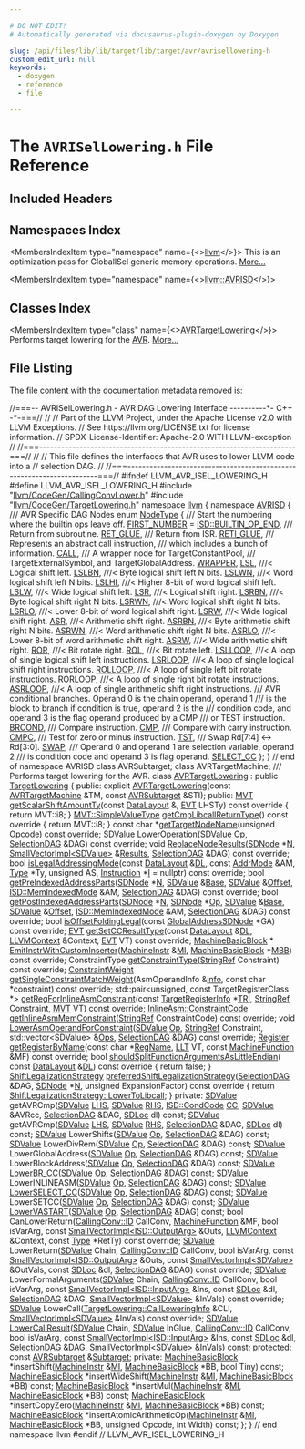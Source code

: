 ```yaml
---

# DO NOT EDIT!
# Automatically generated via docusaurus-plugin-doxygen by Doxygen.

slug: /api/files/lib/lib/target/lib/target/avr/avrisellowering-h
custom_edit_url: null
keywords:
  - doxygen
  - reference
  - file

---
```





# The `AVRISelLowering.h` File Reference

<DoxygenPage pluginConfig={pluginConfig}>



## Included Headers

<IncludesList>
<IncludesListItem
  filePath="llvm/CodeGen/CallingConvLower.h"
  permalink="/docs/api/files/include/include/llvm/include/llvm/codegen/callingconvlower-h"
  isLocal="true" />
<IncludesListItem
  filePath="llvm/CodeGen/TargetLowering.h"
  permalink="/docs/api/files/include/include/llvm/include/llvm/codegen/targetlowering-h"
  isLocal="true" />
</IncludesList>

## Namespaces Index

<MembersIndex>

<MembersIndexItem
  type="namespace"
  name={<><a href="/docs/api/namespaces/llvm">llvm</a></>}>
This is an optimization pass for GlobalISel generic memory operations. <a href="/docs/api/namespaces/llvm/#details">More...</a>
</MembersIndexItem>

<MembersIndexItem
  type="namespace"
  name={<><a href="/docs/api/namespaces/llvm/avrisd">llvm::AVRISD</a></>}>
</MembersIndexItem>

</MembersIndex>

## Classes Index

<MembersIndex>

<MembersIndexItem
  type="class"
  name={<><a href="/docs/api/classes/llvm/avrtargetlowering">AVRTargetLowering</a></>}>
Performs target lowering for the <a href="/docs/api/namespaces/llvm/avr">AVR</a>. <a href="/docs/api/classes/llvm/avrtargetlowering/#details">More...</a>
</MembersIndexItem>

</MembersIndex>


## File Listing

The file content with the documentation metadata removed is:

<ProgramListing>

<Link id="l00001" /><CodeLine lineNumber="1"><span class="doxyHighlightComment">//===-- AVRISelLowering.h - AVR DAG Lowering Interface ----------&#42;- C++ -&#42;-===//</span></CodeLine>
<Link id="l00002" /><CodeLine lineNumber="2"><span class="doxyHighlightComment">//</span></CodeLine>
<Link id="l00003" /><CodeLine lineNumber="3"><span class="doxyHighlightComment">// Part of the LLVM Project, under the Apache License v2.0 with LLVM Exceptions.</span></CodeLine>
<Link id="l00004" /><CodeLine lineNumber="4"><span class="doxyHighlightComment">// See https://llvm.org/LICENSE.txt for license information.</span></CodeLine>
<Link id="l00005" /><CodeLine lineNumber="5"><span class="doxyHighlightComment">// SPDX-License-Identifier: Apache-2.0 WITH LLVM-exception</span></CodeLine>
<Link id="l00006" /><CodeLine lineNumber="6"><span class="doxyHighlightComment">//</span></CodeLine>
<Link id="l00007" /><CodeLine lineNumber="7"><span class="doxyHighlightComment">//===----------------------------------------------------------------------===//</span></CodeLine>
<Link id="l00008" /><CodeLine lineNumber="8"><span class="doxyHighlightComment">//</span></CodeLine>
<Link id="l00009" /><CodeLine lineNumber="9"><span class="doxyHighlightComment">// This file defines the interfaces that AVR uses to lower LLVM code into a</span></CodeLine>
<Link id="l00010" /><CodeLine lineNumber="10"><span class="doxyHighlightComment">// selection DAG.</span></CodeLine>
<Link id="l00011" /><CodeLine lineNumber="11"><span class="doxyHighlightComment">//</span></CodeLine>
<Link id="l00012" /><CodeLine lineNumber="12"><span class="doxyHighlightComment">//===----------------------------------------------------------------------===//</span></CodeLine>
<Link id="l00013" /><CodeLine lineNumber="13"></CodeLine>
<Link id="l00014" /><CodeLine lineNumber="14"><span class="doxyHighlightPreprocessor">#ifndef LLVM&#95;AVR&#95;ISEL&#95;LOWERING&#95;H</span></CodeLine>
<Link id="l00015" /><CodeLine lineNumber="15"><span class="doxyHighlightPreprocessor">#define LLVM&#95;AVR&#95;ISEL&#95;LOWERING&#95;H</span></CodeLine>
<Link id="l00016" /><CodeLine lineNumber="16"></CodeLine>
<Link id="l00017" /><CodeLine lineNumber="17"><span class="doxyHighlightPreprocessor">#include &quot;<a href="/docs/api/files/include/include/llvm/include/llvm/codegen/callingconvlower-h">llvm/CodeGen/CallingConvLower.h</a>&quot;</span></CodeLine>
<Link id="l00018" /><CodeLine lineNumber="18"><span class="doxyHighlightPreprocessor">#include &quot;<a href="/docs/api/files/include/include/llvm/include/llvm/codegen/targetlowering-h">llvm/CodeGen/TargetLowering.h</a>&quot;</span></CodeLine>
<Link id="l00019" /><CodeLine lineNumber="19"></CodeLine>
<Link id="l00020" /><CodeLine lineNumber="20"><span class="doxyHighlightKeyword">namespace </span><span class="doxyHighlight"><a href="/docs/api/namespaces/llvm">llvm</a> &#123;</span></CodeLine>
<Link id="l00021" /><CodeLine lineNumber="21"></CodeLine>
<Link id="l00022" /><CodeLine lineNumber="22" lineLink="/docs/api/namespaces/llvm/avrisd"><span class="doxyHighlightKeyword">namespace </span><span class="doxyHighlight"><a href="/docs/api/namespaces/llvm/avrisd">AVRISD</a> &#123;</span></CodeLine>
<Link id="l00023" /><CodeLine lineNumber="23"></CodeLine>
<Link id="l00024" /><CodeLine lineNumber="24"><span class="doxyHighlightComment">/// AVR Specific DAG Nodes</span></CodeLine>
<Link id="l00025" /><CodeLine lineNumber="25" lineLink="/docs/api/namespaces/llvm/avrisd/#a074d5b8568a8b970d7cea9d14451303b"><span class="doxyHighlightKeyword">enum</span><span class="doxyHighlight"> <a href="/docs/api/namespaces/llvm/avrisd/#a074d5b8568a8b970d7cea9d14451303b">NodeType</a> &#123;</span></CodeLine>
<Link id="l00026" /><CodeLine lineNumber="26"><span class="doxyHighlightComment">  /// Start the numbering where the builtin ops leave off.</span></CodeLine>
<Link id="l00027" /><CodeLine lineNumber="27" lineLink="/docs/api/namespaces/llvm/avrisd/#a074d5b8568a8b970d7cea9d14451303baa8c9a5e4ac1259c102aec7d932b448c0"><span class="doxyHighlight">  <a href="/docs/api/namespaces/llvm/avrisd/#a074d5b8568a8b970d7cea9d14451303baa8c9a5e4ac1259c102aec7d932b448c0">FIRST&#95;NUMBER</a> = <a href="/docs/api/namespaces/llvm/isd/#a22ea9cec080dd5f4f47ba234c2f59110a477ef80c70c7359199eace0e5d3133b1">ISD::BUILTIN&#95;OP&#95;END</a>,</span></CodeLine>
<Link id="l00028" /><CodeLine lineNumber="28"><span class="doxyHighlightComment">  /// Return from subroutine.</span></CodeLine>
<Link id="l00029" /><CodeLine lineNumber="29" lineLink="/docs/api/namespaces/llvm/avrisd/#a074d5b8568a8b970d7cea9d14451303ba0fe9f2e594b0e7c8104f8eb94b938c47"><span class="doxyHighlight">  <a href="/docs/api/namespaces/llvm/avrisd/#a074d5b8568a8b970d7cea9d14451303ba0fe9f2e594b0e7c8104f8eb94b938c47">RET&#95;GLUE</a>,</span></CodeLine>
<Link id="l00030" /><CodeLine lineNumber="30"><span class="doxyHighlightComment">  /// Return from ISR.</span></CodeLine>
<Link id="l00031" /><CodeLine lineNumber="31" lineLink="/docs/api/namespaces/llvm/avrisd/#a074d5b8568a8b970d7cea9d14451303ba16d4b3472ceb7b6ed5bacb4f40fe5eec"><span class="doxyHighlight">  <a href="/docs/api/namespaces/llvm/avrisd/#a074d5b8568a8b970d7cea9d14451303ba16d4b3472ceb7b6ed5bacb4f40fe5eec">RETI&#95;GLUE</a>,</span></CodeLine>
<Link id="l00032" /><CodeLine lineNumber="32"><span class="doxyHighlightComment">  /// Represents an abstract call instruction,</span></CodeLine>
<Link id="l00033" /><CodeLine lineNumber="33"><span class="doxyHighlightComment">  /// which includes a bunch of information.</span></CodeLine>
<Link id="l00034" /><CodeLine lineNumber="34" lineLink="/docs/api/namespaces/llvm/avrisd/#a074d5b8568a8b970d7cea9d14451303bacd14559412678950d5d722437202c764"><span class="doxyHighlight">  <a href="/docs/api/namespaces/llvm/avrisd/#a074d5b8568a8b970d7cea9d14451303bacd14559412678950d5d722437202c764">CALL</a>,</span></CodeLine>
<Link id="l00035" /><CodeLine lineNumber="35"><span class="doxyHighlightComment">  /// A wrapper node for TargetConstantPool,</span></CodeLine>
<Link id="l00036" /><CodeLine lineNumber="36"><span class="doxyHighlightComment">  /// TargetExternalSymbol, and TargetGlobalAddress.</span></CodeLine>
<Link id="l00037" /><CodeLine lineNumber="37" lineLink="/docs/api/namespaces/llvm/avrisd/#a074d5b8568a8b970d7cea9d14451303baf5220b1f83a9fdaeff55655fa5d85240"><span class="doxyHighlight">  <a href="/docs/api/namespaces/llvm/avrisd/#a074d5b8568a8b970d7cea9d14451303baf5220b1f83a9fdaeff55655fa5d85240">WRAPPER</a>,</span></CodeLine>
<Link id="l00038" /><CodeLine lineNumber="38" lineLink="/docs/api/namespaces/llvm/avrisd/#a074d5b8568a8b970d7cea9d14451303bae91912f6ac81186bcd74401ce3dae9e6"><span class="doxyHighlight">  <a href="/docs/api/namespaces/llvm/avrisd/#a074d5b8568a8b970d7cea9d14451303bae91912f6ac81186bcd74401ce3dae9e6">LSL</a>,     </span><span class="doxyHighlightComment">///&lt; Logical shift left.</span></CodeLine>
<Link id="l00039" /><CodeLine lineNumber="39" lineLink="/docs/api/namespaces/llvm/avrisd/#a074d5b8568a8b970d7cea9d14451303baeb0b2ed63cc1a8ba18f27cea171c809c"><span class="doxyHighlight">  <a href="/docs/api/namespaces/llvm/avrisd/#a074d5b8568a8b970d7cea9d14451303baeb0b2ed63cc1a8ba18f27cea171c809c">LSLBN</a>,   </span><span class="doxyHighlightComment">///&lt; Byte logical shift left N bits.</span></CodeLine>
<Link id="l00040" /><CodeLine lineNumber="40" lineLink="/docs/api/namespaces/llvm/avrisd/#a074d5b8568a8b970d7cea9d14451303ba9b17b489e06ed1a0c8ac9f961cb1cd8f"><span class="doxyHighlight">  <a href="/docs/api/namespaces/llvm/avrisd/#a074d5b8568a8b970d7cea9d14451303ba9b17b489e06ed1a0c8ac9f961cb1cd8f">LSLWN</a>,   </span><span class="doxyHighlightComment">///&lt; Word logical shift left N bits.</span></CodeLine>
<Link id="l00041" /><CodeLine lineNumber="41" lineLink="/docs/api/namespaces/llvm/avrisd/#a074d5b8568a8b970d7cea9d14451303baed365826e51804fbc385059d143276e1"><span class="doxyHighlight">  <a href="/docs/api/namespaces/llvm/avrisd/#a074d5b8568a8b970d7cea9d14451303baed365826e51804fbc385059d143276e1">LSLHI</a>,   </span><span class="doxyHighlightComment">///&lt; Higher 8-bit of word logical shift left.</span></CodeLine>
<Link id="l00042" /><CodeLine lineNumber="42" lineLink="/docs/api/namespaces/llvm/avrisd/#a074d5b8568a8b970d7cea9d14451303ba225f1576cd266bb6f1f39673f6c6c6ed"><span class="doxyHighlight">  <a href="/docs/api/namespaces/llvm/avrisd/#a074d5b8568a8b970d7cea9d14451303ba225f1576cd266bb6f1f39673f6c6c6ed">LSLW</a>,    </span><span class="doxyHighlightComment">///&lt; Wide logical shift left.</span></CodeLine>
<Link id="l00043" /><CodeLine lineNumber="43" lineLink="/docs/api/namespaces/llvm/avrisd/#a074d5b8568a8b970d7cea9d14451303ba72f2a64dfa362e3deb6b106ebd0af33f"><span class="doxyHighlight">  <a href="/docs/api/namespaces/llvm/avrisd/#a074d5b8568a8b970d7cea9d14451303ba72f2a64dfa362e3deb6b106ebd0af33f">LSR</a>,     </span><span class="doxyHighlightComment">///&lt; Logical shift right.</span></CodeLine>
<Link id="l00044" /><CodeLine lineNumber="44" lineLink="/docs/api/namespaces/llvm/avrisd/#a074d5b8568a8b970d7cea9d14451303ba8cb6630c354b94e74ee8cee9bc308937"><span class="doxyHighlight">  <a href="/docs/api/namespaces/llvm/avrisd/#a074d5b8568a8b970d7cea9d14451303ba8cb6630c354b94e74ee8cee9bc308937">LSRBN</a>,   </span><span class="doxyHighlightComment">///&lt; Byte logical shift right N bits.</span></CodeLine>
<Link id="l00045" /><CodeLine lineNumber="45" lineLink="/docs/api/namespaces/llvm/avrisd/#a074d5b8568a8b970d7cea9d14451303baf10fb10b48459fbb1df3a393a7662c85"><span class="doxyHighlight">  <a href="/docs/api/namespaces/llvm/avrisd/#a074d5b8568a8b970d7cea9d14451303baf10fb10b48459fbb1df3a393a7662c85">LSRWN</a>,   </span><span class="doxyHighlightComment">///&lt; Word logical shift right N bits.</span></CodeLine>
<Link id="l00046" /><CodeLine lineNumber="46" lineLink="/docs/api/namespaces/llvm/avrisd/#a074d5b8568a8b970d7cea9d14451303ba868d804ecb6415e2c19bbedbd24ef175"><span class="doxyHighlight">  <a href="/docs/api/namespaces/llvm/avrisd/#a074d5b8568a8b970d7cea9d14451303ba868d804ecb6415e2c19bbedbd24ef175">LSRLO</a>,   </span><span class="doxyHighlightComment">///&lt; Lower 8-bit of word logical shift right.</span></CodeLine>
<Link id="l00047" /><CodeLine lineNumber="47" lineLink="/docs/api/namespaces/llvm/avrisd/#a074d5b8568a8b970d7cea9d14451303bae1d8c6f3deb398450b0fa485ef9a41a5"><span class="doxyHighlight">  <a href="/docs/api/namespaces/llvm/avrisd/#a074d5b8568a8b970d7cea9d14451303bae1d8c6f3deb398450b0fa485ef9a41a5">LSRW</a>,    </span><span class="doxyHighlightComment">///&lt; Wide logical shift right.</span></CodeLine>
<Link id="l00048" /><CodeLine lineNumber="48" lineLink="/docs/api/namespaces/llvm/avrisd/#a074d5b8568a8b970d7cea9d14451303bad5b417469dcce0a69957433fe19bdf0d"><span class="doxyHighlight">  <a href="/docs/api/namespaces/llvm/avrisd/#a074d5b8568a8b970d7cea9d14451303bad5b417469dcce0a69957433fe19bdf0d">ASR</a>,     </span><span class="doxyHighlightComment">///&lt; Arithmetic shift right.</span></CodeLine>
<Link id="l00049" /><CodeLine lineNumber="49" lineLink="/docs/api/namespaces/llvm/avrisd/#a074d5b8568a8b970d7cea9d14451303bab7c3602f9c5b607d67734a3341c75d41"><span class="doxyHighlight">  <a href="/docs/api/namespaces/llvm/avrisd/#a074d5b8568a8b970d7cea9d14451303bab7c3602f9c5b607d67734a3341c75d41">ASRBN</a>,   </span><span class="doxyHighlightComment">///&lt; Byte arithmetic shift right N bits.</span></CodeLine>
<Link id="l00050" /><CodeLine lineNumber="50" lineLink="/docs/api/namespaces/llvm/avrisd/#a074d5b8568a8b970d7cea9d14451303ba0f1a35b2f1028a1b88a6782d3ccf3b48"><span class="doxyHighlight">  <a href="/docs/api/namespaces/llvm/avrisd/#a074d5b8568a8b970d7cea9d14451303ba0f1a35b2f1028a1b88a6782d3ccf3b48">ASRWN</a>,   </span><span class="doxyHighlightComment">///&lt; Word arithmetic shift right N bits.</span></CodeLine>
<Link id="l00051" /><CodeLine lineNumber="51" lineLink="/docs/api/namespaces/llvm/avrisd/#a074d5b8568a8b970d7cea9d14451303ba3f775cc57c2417270056f5b81afd041c"><span class="doxyHighlight">  <a href="/docs/api/namespaces/llvm/avrisd/#a074d5b8568a8b970d7cea9d14451303ba3f775cc57c2417270056f5b81afd041c">ASRLO</a>,   </span><span class="doxyHighlightComment">///&lt; Lower 8-bit of word arithmetic shift right.</span></CodeLine>
<Link id="l00052" /><CodeLine lineNumber="52" lineLink="/docs/api/namespaces/llvm/avrisd/#a074d5b8568a8b970d7cea9d14451303ba8d739a188d1bfb90d34ecb53a4371052"><span class="doxyHighlight">  <a href="/docs/api/namespaces/llvm/avrisd/#a074d5b8568a8b970d7cea9d14451303ba8d739a188d1bfb90d34ecb53a4371052">ASRW</a>,    </span><span class="doxyHighlightComment">///&lt; Wide arithmetic shift right.</span></CodeLine>
<Link id="l00053" /><CodeLine lineNumber="53" lineLink="/docs/api/namespaces/llvm/avrisd/#a074d5b8568a8b970d7cea9d14451303babfcaebe14f3cc66c1974c8cfcbfa077b"><span class="doxyHighlight">  <a href="/docs/api/namespaces/llvm/avrisd/#a074d5b8568a8b970d7cea9d14451303babfcaebe14f3cc66c1974c8cfcbfa077b">ROR</a>,     </span><span class="doxyHighlightComment">///&lt; Bit rotate right.</span></CodeLine>
<Link id="l00054" /><CodeLine lineNumber="54" lineLink="/docs/api/namespaces/llvm/avrisd/#a074d5b8568a8b970d7cea9d14451303ba5c414e366af8994716bbd800f722df1a"><span class="doxyHighlight">  <a href="/docs/api/namespaces/llvm/avrisd/#a074d5b8568a8b970d7cea9d14451303ba5c414e366af8994716bbd800f722df1a">ROL</a>,     </span><span class="doxyHighlightComment">///&lt; Bit rotate left.</span></CodeLine>
<Link id="l00055" /><CodeLine lineNumber="55" lineLink="/docs/api/namespaces/llvm/avrisd/#a074d5b8568a8b970d7cea9d14451303bafbb71a53f4a84f5d0319c2936192881a"><span class="doxyHighlight">  <a href="/docs/api/namespaces/llvm/avrisd/#a074d5b8568a8b970d7cea9d14451303bafbb71a53f4a84f5d0319c2936192881a">LSLLOOP</a>, </span><span class="doxyHighlightComment">///&lt; A loop of single logical shift left instructions.</span></CodeLine>
<Link id="l00056" /><CodeLine lineNumber="56" lineLink="/docs/api/namespaces/llvm/avrisd/#a074d5b8568a8b970d7cea9d14451303ba5a159f6be4f131400e6ac50caef722f5"><span class="doxyHighlight">  <a href="/docs/api/namespaces/llvm/avrisd/#a074d5b8568a8b970d7cea9d14451303ba5a159f6be4f131400e6ac50caef722f5">LSRLOOP</a>, </span><span class="doxyHighlightComment">///&lt; A loop of single logical shift right instructions.</span></CodeLine>
<Link id="l00057" /><CodeLine lineNumber="57" lineLink="/docs/api/namespaces/llvm/avrisd/#a074d5b8568a8b970d7cea9d14451303ba23a515309f1d8c3724dce101b42df0e7"><span class="doxyHighlight">  <a href="/docs/api/namespaces/llvm/avrisd/#a074d5b8568a8b970d7cea9d14451303ba23a515309f1d8c3724dce101b42df0e7">ROLLOOP</a>, </span><span class="doxyHighlightComment">///&lt; A loop of single left bit rotate instructions.</span></CodeLine>
<Link id="l00058" /><CodeLine lineNumber="58" lineLink="/docs/api/namespaces/llvm/avrisd/#a074d5b8568a8b970d7cea9d14451303baa155a4feb86198741d3bba85789d500d"><span class="doxyHighlight">  <a href="/docs/api/namespaces/llvm/avrisd/#a074d5b8568a8b970d7cea9d14451303baa155a4feb86198741d3bba85789d500d">RORLOOP</a>, </span><span class="doxyHighlightComment">///&lt; A loop of single right bit rotate instructions.</span></CodeLine>
<Link id="l00059" /><CodeLine lineNumber="59" lineLink="/docs/api/namespaces/llvm/avrisd/#a074d5b8568a8b970d7cea9d14451303ba52a92c1a49abdeeb5021024a948b5f2c"><span class="doxyHighlight">  <a href="/docs/api/namespaces/llvm/avrisd/#a074d5b8568a8b970d7cea9d14451303ba52a92c1a49abdeeb5021024a948b5f2c">ASRLOOP</a>, </span><span class="doxyHighlightComment">///&lt; A loop of single arithmetic shift right instructions.</span></CodeLine>
<Link id="l00060" /><CodeLine lineNumber="60"><span class="doxyHighlightComment">  /// AVR conditional branches. Operand 0 is the chain operand, operand 1</span></CodeLine>
<Link id="l00061" /><CodeLine lineNumber="61"><span class="doxyHighlightComment">  /// is the block to branch if condition is true, operand 2 is the</span></CodeLine>
<Link id="l00062" /><CodeLine lineNumber="62"><span class="doxyHighlightComment">  /// condition code, and operand 3 is the flag operand produced by a CMP</span></CodeLine>
<Link id="l00063" /><CodeLine lineNumber="63"><span class="doxyHighlightComment">  /// or TEST instruction.</span></CodeLine>
<Link id="l00064" /><CodeLine lineNumber="64" lineLink="/docs/api/namespaces/llvm/avrisd/#a074d5b8568a8b970d7cea9d14451303bafc7a1df4a46f450678066ed7228ffc38"><span class="doxyHighlight">  <a href="/docs/api/namespaces/llvm/avrisd/#a074d5b8568a8b970d7cea9d14451303bafc7a1df4a46f450678066ed7228ffc38">BRCOND</a>,</span></CodeLine>
<Link id="l00065" /><CodeLine lineNumber="65"><span class="doxyHighlightComment">  /// Compare instruction.</span></CodeLine>
<Link id="l00066" /><CodeLine lineNumber="66" lineLink="/docs/api/namespaces/llvm/avrisd/#a074d5b8568a8b970d7cea9d14451303baaa3b80e6e6efc426a0741b6de03fc651"><span class="doxyHighlight">  <a href="/docs/api/namespaces/llvm/avrisd/#a074d5b8568a8b970d7cea9d14451303baaa3b80e6e6efc426a0741b6de03fc651">CMP</a>,</span></CodeLine>
<Link id="l00067" /><CodeLine lineNumber="67"><span class="doxyHighlightComment">  /// Compare with carry instruction.</span></CodeLine>
<Link id="l00068" /><CodeLine lineNumber="68" lineLink="/docs/api/namespaces/llvm/avrisd/#a074d5b8568a8b970d7cea9d14451303ba99675982ea8ebe29f488fb7676b92e0d"><span class="doxyHighlight">  <a href="/docs/api/namespaces/llvm/avrisd/#a074d5b8568a8b970d7cea9d14451303ba99675982ea8ebe29f488fb7676b92e0d">CMPC</a>,</span></CodeLine>
<Link id="l00069" /><CodeLine lineNumber="69"><span class="doxyHighlightComment">  /// Test for zero or minus instruction.</span></CodeLine>
<Link id="l00070" /><CodeLine lineNumber="70" lineLink="/docs/api/namespaces/llvm/avrisd/#a074d5b8568a8b970d7cea9d14451303ba89da6d5941083320a43ff88efc3b31b9"><span class="doxyHighlight">  <a href="/docs/api/namespaces/llvm/avrisd/#a074d5b8568a8b970d7cea9d14451303ba89da6d5941083320a43ff88efc3b31b9">TST</a>,</span></CodeLine>
<Link id="l00071" /><CodeLine lineNumber="71"><span class="doxyHighlightComment">  /// Swap Rd&#91;7:4&#93; &lt;-&gt; Rd&#91;3:0&#93;.</span></CodeLine>
<Link id="l00072" /><CodeLine lineNumber="72" lineLink="/docs/api/namespaces/llvm/avrisd/#a074d5b8568a8b970d7cea9d14451303ba130298741cbd1865c40ffcfa430b924c"><span class="doxyHighlight">  <a href="/docs/api/namespaces/llvm/avrisd/#a074d5b8568a8b970d7cea9d14451303ba130298741cbd1865c40ffcfa430b924c">SWAP</a>,</span></CodeLine>
<Link id="l00073" /><CodeLine lineNumber="73"><span class="doxyHighlightComment">  /// Operand 0 and operand 1 are selection variable, operand 2</span></CodeLine>
<Link id="l00074" /><CodeLine lineNumber="74"><span class="doxyHighlightComment">  /// is condition code and operand 3 is flag operand.</span></CodeLine>
<Link id="l00075" /><CodeLine lineNumber="75" lineLink="/docs/api/namespaces/llvm/avrisd/#a074d5b8568a8b970d7cea9d14451303ba91b9df7ea090a0af7d41305041a53b49"><span class="doxyHighlight">  <a href="/docs/api/namespaces/llvm/avrisd/#a074d5b8568a8b970d7cea9d14451303ba91b9df7ea090a0af7d41305041a53b49">SELECT&#95;CC</a></span></CodeLine>
<Link id="l00076" /><CodeLine lineNumber="76"><span class="doxyHighlight">&#125;;</span></CodeLine>
<Link id="l00077" /><CodeLine lineNumber="77"></CodeLine>
<Link id="l00078" /><CodeLine lineNumber="78"><span class="doxyHighlight">&#125; </span><span class="doxyHighlightComment">// end of namespace AVRISD</span></CodeLine>
<Link id="l00079" /><CodeLine lineNumber="79"></CodeLine>
<Link id="l00080" /><CodeLine lineNumber="80"><span class="doxyHighlightKeyword">class </span><span class="doxyHighlight">AVRSubtarget;</span></CodeLine>
<Link id="l00081" /><CodeLine lineNumber="81"><span class="doxyHighlightKeyword">class </span><span class="doxyHighlight">AVRTargetMachine;</span></CodeLine>
<Link id="l00082" /><CodeLine lineNumber="82"></CodeLine>
<Link id="l00083" /><CodeLine lineNumber="83"><span class="doxyHighlightComment">/// Performs target lowering for the AVR.</span></CodeLine>
<Link id="l00084" /><CodeLine lineNumber="84" lineLink="/docs/api/classes/llvm/avrtargetlowering"><span class="doxyHighlightKeyword">class </span><span class="doxyHighlight"><a href="/docs/api/classes/llvm/avrtargetlowering/#ac14830797eaee15361f1585a2126def2">AVRTargetLowering</a> : </span><span class="doxyHighlightKeyword">public</span><span class="doxyHighlight"> <a href="/docs/api/classes/llvm/targetlowering/#aaa96f111a59a7a2e7f9c689b344543df">TargetLowering</a> &#123;</span></CodeLine>
<Link id="l00085" /><CodeLine lineNumber="85"><span class="doxyHighlightKeyword">public</span><span class="doxyHighlight">:</span></CodeLine>
<Link id="l00086" /><CodeLine lineNumber="86"><span class="doxyHighlight">  </span><span class="doxyHighlightKeyword">explicit</span><span class="doxyHighlight"> <a href="/docs/api/classes/llvm/avrtargetlowering/#ac14830797eaee15361f1585a2126def2">AVRTargetLowering</a>(</span><span class="doxyHighlightKeyword">const</span><span class="doxyHighlight"> <a href="/docs/api/classes/llvm/avrtargetmachine">AVRTargetMachine</a> &amp;TM,</span></CodeLine>
<Link id="l00087" /><CodeLine lineNumber="87"><span class="doxyHighlight">                             </span><span class="doxyHighlightKeyword">const</span><span class="doxyHighlight"> <a href="/docs/api/classes/llvm/avrsubtarget">AVRSubtarget</a> &amp;STI);</span></CodeLine>
<Link id="l00088" /><CodeLine lineNumber="88"></CodeLine>
<Link id="l00089" /><CodeLine lineNumber="89"><span class="doxyHighlightKeyword">public</span><span class="doxyHighlight">:</span></CodeLine>
<Link id="l00090" /><CodeLine lineNumber="90" lineLink="/docs/api/classes/llvm/avrtargetlowering/#a910e2fd0f5847a76f9778a37c7bbd422"><span class="doxyHighlight">  <a href="/docs/api/classes/llvm/mvt">MVT</a> <a href="/docs/api/classes/llvm/avrtargetlowering/#a910e2fd0f5847a76f9778a37c7bbd422">getScalarShiftAmountTy</a>(</span><span class="doxyHighlightKeyword">const</span><span class="doxyHighlight"> <a href="/docs/api/classes/llvm/datalayout">DataLayout</a> &amp;, <a href="/docs/api/structs/llvm/evt">EVT</a> LHSTy)</span><span class="doxyHighlightKeyword"> const override </span><span class="doxyHighlight">&#123;</span></CodeLine>
<Link id="l00091" /><CodeLine lineNumber="91"><span class="doxyHighlight">    </span><span class="doxyHighlightKeywordFlow">return</span><span class="doxyHighlight"> MVT::i8;</span></CodeLine>
<Link id="l00092" /><CodeLine lineNumber="92"><span class="doxyHighlight">  &#125;</span></CodeLine>
<Link id="l00093" /><CodeLine lineNumber="93"></CodeLine>
<Link id="l00094" /><CodeLine lineNumber="94" lineLink="/docs/api/classes/llvm/avrtargetlowering/#aab89d14f220c1b4ac5734b30024c46e6"><span class="doxyHighlight">  <a href="/docs/api/classes/llvm/mvt/#a184043a6ab3a9922618b34117003e64d">MVT::SimpleValueType</a> <a href="/docs/api/classes/llvm/avrtargetlowering/#aab89d14f220c1b4ac5734b30024c46e6">getCmpLibcallReturnType</a>()</span><span class="doxyHighlightKeyword"> const override </span><span class="doxyHighlight">&#123;</span></CodeLine>
<Link id="l00095" /><CodeLine lineNumber="95"><span class="doxyHighlight">    </span><span class="doxyHighlightKeywordFlow">return</span><span class="doxyHighlight"> MVT::i8;</span></CodeLine>
<Link id="l00096" /><CodeLine lineNumber="96"><span class="doxyHighlight">  &#125;</span></CodeLine>
<Link id="l00097" /><CodeLine lineNumber="97"></CodeLine>
<Link id="l00098" /><CodeLine lineNumber="98"><span class="doxyHighlight">  </span><span class="doxyHighlightKeyword">const</span><span class="doxyHighlight"> </span><span class="doxyHighlightKeywordType">char</span><span class="doxyHighlight"> &#42;<a href="/docs/api/classes/llvm/avrtargetlowering/#a442a9a137bdcfa070096db03d19ad4d2">getTargetNodeName</a>(</span><span class="doxyHighlightKeywordType">unsigned</span><span class="doxyHighlight"> Opcode) </span><span class="doxyHighlightKeyword">const override</span><span class="doxyHighlight">;</span></CodeLine>
<Link id="l00099" /><CodeLine lineNumber="99"></CodeLine>
<Link id="l00100" /><CodeLine lineNumber="100"><span class="doxyHighlight">  <a href="/docs/api/classes/llvm/sdvalue">SDValue</a> <a href="/docs/api/classes/llvm/avrtargetlowering/#a199d981539bdb93fbbb34ec574dd1b69">LowerOperation</a>(<a href="/docs/api/classes/llvm/sdvalue">SDValue</a> <a href="/docs/api/namespaces/llvm/#ab471937b9a227e70c7fe8bd9604014d6">Op</a>, <a href="/docs/api/classes/llvm/selectiondag">SelectionDAG</a> &amp;DAG) </span><span class="doxyHighlightKeyword">const override</span><span class="doxyHighlight">;</span></CodeLine>
<Link id="l00101" /><CodeLine lineNumber="101"></CodeLine>
<Link id="l00102" /><CodeLine lineNumber="102"><span class="doxyHighlight">  </span><span class="doxyHighlightKeywordType">void</span><span class="doxyHighlight"> <a href="/docs/api/classes/llvm/avrtargetlowering/#a088c31366c990e0e055fbe65766e8d2e">ReplaceNodeResults</a>(<a href="/docs/api/classes/llvm/sdnode">SDNode</a> &#42;<a href="/docs/api/files/lib/lib/support/regcomp-c/#a0240ac851181b84ac374872dc5434ee4">N</a>, <a href="/docs/api/classes/llvm/smallvectorimpl">SmallVectorImpl&lt;SDValue&gt;</a> &amp;<a href="/docs/api/files/lib/lib/analysis/aliasanalysis-cpp/#a7e344cff0feadf0b02223fee63cc7475">Results</a>,</span></CodeLine>
<Link id="l00103" /><CodeLine lineNumber="103"><span class="doxyHighlight">                          <a href="/docs/api/classes/llvm/selectiondag">SelectionDAG</a> &amp;DAG) </span><span class="doxyHighlightKeyword">const override</span><span class="doxyHighlight">;</span></CodeLine>
<Link id="l00104" /><CodeLine lineNumber="104"></CodeLine>
<Link id="l00105" /><CodeLine lineNumber="105"><span class="doxyHighlight">  </span><span class="doxyHighlightKeywordType">bool</span><span class="doxyHighlight"> <a href="/docs/api/classes/llvm/avrtargetlowering/#a78e02356de3219cd3bc8f36d924f7d40">isLegalAddressingMode</a>(</span><span class="doxyHighlightKeyword">const</span><span class="doxyHighlight"> <a href="/docs/api/classes/llvm/datalayout">DataLayout</a> &amp;<a href="/docs/api/files/lib/lib/target/lib/target/arm/armslshardening-cpp/#ad467c4ab9119043f9b7750ab986be61a">DL</a>, </span><span class="doxyHighlightKeyword">const</span><span class="doxyHighlight"> <a href="/docs/api/files/lib/lib/target/lib/target/msp430/lib/target/msp430/disassembler/msp430disassembler-cpp/#abf132b4ad93f3557cd3956577592ba68">AddrMode</a> &amp;AM, <a href="/docs/api/classes/llvm/type">Type</a> &#42;Ty,</span></CodeLine>
<Link id="l00106" /><CodeLine lineNumber="106"><span class="doxyHighlight">                             </span><span class="doxyHighlightKeywordType">unsigned</span><span class="doxyHighlight"> AS,</span></CodeLine>
<Link id="l00107" /><CodeLine lineNumber="107"><span class="doxyHighlight">                             <a href="/docs/api/classes/llvm/instruction">Instruction</a> &#42;<a href="/docs/api/files/lib/lib/support/md5-cpp/#ac0eafdc9ee161b71e7af98af736952fd">I</a> = </span><span class="doxyHighlightKeyword">nullptr</span><span class="doxyHighlight">) </span><span class="doxyHighlightKeyword">const override</span><span class="doxyHighlight">;</span></CodeLine>
<Link id="l00108" /><CodeLine lineNumber="108"></CodeLine>
<Link id="l00109" /><CodeLine lineNumber="109"><span class="doxyHighlight">  </span><span class="doxyHighlightKeywordType">bool</span><span class="doxyHighlight"> <a href="/docs/api/classes/llvm/avrtargetlowering/#a2639a31c0222a806fa852121053d535c">getPreIndexedAddressParts</a>(<a href="/docs/api/classes/llvm/sdnode">SDNode</a> &#42;<a href="/docs/api/files/lib/lib/support/regcomp-c/#a0240ac851181b84ac374872dc5434ee4">N</a>, <a href="/docs/api/classes/llvm/sdvalue">SDValue</a> &amp;<a href="/docs/api/namespaces/llvm/sampleprof/#a702f69807459cc25db5754a5f179d3fcaf6fbeb8fa9f451468611536b00878d41">Base</a>, <a href="/docs/api/classes/llvm/sdvalue">SDValue</a> &amp;<a href="/docs/api/namespaces/llvm/#a05f5b9a11bdcc5feba62899f95dcf878a3134224cba2545bc57954d3b072aebb4">Offset</a>,</span></CodeLine>
<Link id="l00110" /><CodeLine lineNumber="110"><span class="doxyHighlight">                                 <a href="/docs/api/namespaces/llvm/isd/#abee7ecb577fcade34eb16ccb7f503e31">ISD::MemIndexedMode</a> &amp;AM,</span></CodeLine>
<Link id="l00111" /><CodeLine lineNumber="111"><span class="doxyHighlight">                                 <a href="/docs/api/classes/llvm/selectiondag">SelectionDAG</a> &amp;DAG) </span><span class="doxyHighlightKeyword">const override</span><span class="doxyHighlight">;</span></CodeLine>
<Link id="l00112" /><CodeLine lineNumber="112"></CodeLine>
<Link id="l00113" /><CodeLine lineNumber="113"><span class="doxyHighlight">  </span><span class="doxyHighlightKeywordType">bool</span><span class="doxyHighlight"> <a href="/docs/api/classes/llvm/avrtargetlowering/#af736164122434ca6fc3a5ac01ef739fd">getPostIndexedAddressParts</a>(<a href="/docs/api/classes/llvm/sdnode">SDNode</a> &#42;<a href="/docs/api/files/lib/lib/support/regcomp-c/#a0240ac851181b84ac374872dc5434ee4">N</a>, <a href="/docs/api/classes/llvm/sdnode">SDNode</a> &#42;<a href="/docs/api/namespaces/llvm/#ab471937b9a227e70c7fe8bd9604014d6">Op</a>, <a href="/docs/api/classes/llvm/sdvalue">SDValue</a> &amp;<a href="/docs/api/namespaces/llvm/sampleprof/#a702f69807459cc25db5754a5f179d3fcaf6fbeb8fa9f451468611536b00878d41">Base</a>,</span></CodeLine>
<Link id="l00114" /><CodeLine lineNumber="114"><span class="doxyHighlight">                                  <a href="/docs/api/classes/llvm/sdvalue">SDValue</a> &amp;<a href="/docs/api/namespaces/llvm/#a05f5b9a11bdcc5feba62899f95dcf878a3134224cba2545bc57954d3b072aebb4">Offset</a>, <a href="/docs/api/namespaces/llvm/isd/#abee7ecb577fcade34eb16ccb7f503e31">ISD::MemIndexedMode</a> &amp;AM,</span></CodeLine>
<Link id="l00115" /><CodeLine lineNumber="115"><span class="doxyHighlight">                                  <a href="/docs/api/classes/llvm/selectiondag">SelectionDAG</a> &amp;DAG) </span><span class="doxyHighlightKeyword">const override</span><span class="doxyHighlight">;</span></CodeLine>
<Link id="l00116" /><CodeLine lineNumber="116"></CodeLine>
<Link id="l00117" /><CodeLine lineNumber="117"><span class="doxyHighlight">  </span><span class="doxyHighlightKeywordType">bool</span><span class="doxyHighlight"> <a href="/docs/api/classes/llvm/avrtargetlowering/#a8a4d723fd097464c1390d134e3ddb72c">isOffsetFoldingLegal</a>(</span><span class="doxyHighlightKeyword">const</span><span class="doxyHighlight"> <a href="/docs/api/classes/llvm/globaladdresssdnode">GlobalAddressSDNode</a> &#42;GA) </span><span class="doxyHighlightKeyword">const override</span><span class="doxyHighlight">;</span></CodeLine>
<Link id="l00118" /><CodeLine lineNumber="118"></CodeLine>
<Link id="l00119" /><CodeLine lineNumber="119"><span class="doxyHighlight">  <a href="/docs/api/structs/llvm/evt">EVT</a> <a href="/docs/api/classes/llvm/avrtargetlowering/#aedbcc9ff827c2906f48ea77fa6736007">getSetCCResultType</a>(</span><span class="doxyHighlightKeyword">const</span><span class="doxyHighlight"> <a href="/docs/api/classes/llvm/datalayout">DataLayout</a> &amp;<a href="/docs/api/files/lib/lib/target/lib/target/arm/armslshardening-cpp/#ad467c4ab9119043f9b7750ab986be61a">DL</a>, <a href="/docs/api/classes/llvm/llvmcontext">LLVMContext</a> &amp;Context,</span></CodeLine>
<Link id="l00120" /><CodeLine lineNumber="120"><span class="doxyHighlight">                         <a href="/docs/api/structs/llvm/evt">EVT</a> VT) </span><span class="doxyHighlightKeyword">const override</span><span class="doxyHighlight">;</span></CodeLine>
<Link id="l00121" /><CodeLine lineNumber="121"></CodeLine>
<Link id="l00122" /><CodeLine lineNumber="122"><span class="doxyHighlight">  <a href="/docs/api/classes/llvm/machinebasicblock">MachineBasicBlock</a> &#42;</span></CodeLine>
<Link id="l00123" /><CodeLine lineNumber="123"><span class="doxyHighlight">  <a href="/docs/api/classes/llvm/avrtargetlowering/#a336444d567b931e2ced0dd4f844148ab">EmitInstrWithCustomInserter</a>(<a href="/docs/api/classes/llvm/machineinstr">MachineInstr</a> &amp;<a href="/docs/api/files/lib/lib/codegen/lib/codegen/globalisel/irtranslator-cpp/#abe44dfdea65b4f7e11e0a608ab708b76">MI</a>,</span></CodeLine>
<Link id="l00124" /><CodeLine lineNumber="124"><span class="doxyHighlight">                              <a href="/docs/api/classes/llvm/machinebasicblock">MachineBasicBlock</a> &#42;<a href="/docs/api/files/lib/lib/target/lib/target/arm/armslshardening-cpp/#a5958512eae2979bd2eb383977996a600">MBB</a>) </span><span class="doxyHighlightKeyword">const override</span><span class="doxyHighlight">;</span></CodeLine>
<Link id="l00125" /><CodeLine lineNumber="125"></CodeLine>
<Link id="l00126" /><CodeLine lineNumber="126"><span class="doxyHighlight">  ConstraintType <a href="/docs/api/classes/llvm/avrtargetlowering/#a36633fb5c5538d177823d2dbe18458a6">getConstraintType</a>(<a href="/docs/api/classes/llvm/stringref">StringRef</a> Constraint) </span><span class="doxyHighlightKeyword">const override</span><span class="doxyHighlight">;</span></CodeLine>
<Link id="l00127" /><CodeLine lineNumber="127"></CodeLine>
<Link id="l00128" /><CodeLine lineNumber="128"><span class="doxyHighlight">  <a href="/docs/api/classes/llvm/targetlowering/#a7f5cab5437026605269663cda7389abc">ConstraintWeight</a></span></CodeLine>
<Link id="l00129" /><CodeLine lineNumber="129"><span class="doxyHighlight">  <a href="/docs/api/classes/llvm/avrtargetlowering/#a7bab53d05e5532f9b9d89f3427b1c5e7">getSingleConstraintMatchWeight</a>(AsmOperandInfo &amp;<a href="/docs/api/files/lib/lib/analysis/lazyvalueinfo-cpp/#ad7f64bcc544dcefb2e068282af1c549d">info</a>,</span></CodeLine>
<Link id="l00130" /><CodeLine lineNumber="130"><span class="doxyHighlight">                                 </span><span class="doxyHighlightKeyword">const</span><span class="doxyHighlight"> </span><span class="doxyHighlightKeywordType">char</span><span class="doxyHighlight"> &#42;constraint) </span><span class="doxyHighlightKeyword">const override</span><span class="doxyHighlight">;</span></CodeLine>
<Link id="l00131" /><CodeLine lineNumber="131"></CodeLine>
<Link id="l00132" /><CodeLine lineNumber="132"><span class="doxyHighlight">  std::pair&lt;unsigned, const TargetRegisterClass &#42;&gt;</span></CodeLine>
<Link id="l00133" /><CodeLine lineNumber="133"><span class="doxyHighlight">  <a href="/docs/api/classes/llvm/avrtargetlowering/#a27c6ef6dacc842737370d22c1f7ed946">getRegForInlineAsmConstraint</a>(</span><span class="doxyHighlightKeyword">const</span><span class="doxyHighlight"> <a href="/docs/api/classes/llvm/targetregisterinfo">TargetRegisterInfo</a> &#42;<a href="/docs/api/files/lib/lib/codegen/machinesink-cpp/#a0f36ed1bc17fc1aa97fe291c439a0698">TRI</a>,</span></CodeLine>
<Link id="l00134" /><CodeLine lineNumber="134"><span class="doxyHighlight">                               <a href="/docs/api/classes/llvm/stringref">StringRef</a> Constraint, <a href="/docs/api/classes/llvm/mvt">MVT</a> VT) </span><span class="doxyHighlightKeyword">const override</span><span class="doxyHighlight">;</span></CodeLine>
<Link id="l00135" /><CodeLine lineNumber="135"></CodeLine>
<Link id="l00136" /><CodeLine lineNumber="136"><span class="doxyHighlight">  <a href="/docs/api/classes/llvm/inlineasm/#af73223719f15f8ca95f36ce43aa9d6d0">InlineAsm::ConstraintCode</a></span></CodeLine>
<Link id="l00137" /><CodeLine lineNumber="137"><span class="doxyHighlight">  <a href="/docs/api/classes/llvm/avrtargetlowering/#a5c640d443e4dc001255da9b55a167301">getInlineAsmMemConstraint</a>(<a href="/docs/api/classes/llvm/stringref">StringRef</a> ConstraintCode) </span><span class="doxyHighlightKeyword">const override</span><span class="doxyHighlight">;</span></CodeLine>
<Link id="l00138" /><CodeLine lineNumber="138"></CodeLine>
<Link id="l00139" /><CodeLine lineNumber="139"><span class="doxyHighlight">  </span><span class="doxyHighlightKeywordType">void</span><span class="doxyHighlight"> <a href="/docs/api/classes/llvm/avrtargetlowering/#ac81e19ad39432150ba023a5d0d4a9d03">LowerAsmOperandForConstraint</a>(<a href="/docs/api/classes/llvm/sdvalue">SDValue</a> <a href="/docs/api/namespaces/llvm/#ab471937b9a227e70c7fe8bd9604014d6">Op</a>, <a href="/docs/api/classes/llvm/stringref">StringRef</a> Constraint,</span></CodeLine>
<Link id="l00140" /><CodeLine lineNumber="140"><span class="doxyHighlight">                                    std::vector&lt;SDValue&gt; &amp;<a href="/docs/api/files/include/include/llvm/include/llvm/demangle/itaniumdemangle-h/#a926d7ce2143863b7a2afda0fca4d2b65">Ops</a>,</span></CodeLine>
<Link id="l00141" /><CodeLine lineNumber="141"><span class="doxyHighlight">                                    <a href="/docs/api/classes/llvm/selectiondag">SelectionDAG</a> &amp;DAG) </span><span class="doxyHighlightKeyword">const override</span><span class="doxyHighlight">;</span></CodeLine>
<Link id="l00142" /><CodeLine lineNumber="142"></CodeLine>
<Link id="l00143" /><CodeLine lineNumber="143"><span class="doxyHighlight">  <a href="/docs/api/classes/llvm/register">Register</a> <a href="/docs/api/classes/llvm/avrtargetlowering/#abc10c981c4505185b1d517237acaf9c2">getRegisterByName</a>(</span><span class="doxyHighlightKeyword">const</span><span class="doxyHighlight"> </span><span class="doxyHighlightKeywordType">char</span><span class="doxyHighlight"> &#42;<a href="/docs/api/files/lib/lib/target/lib/target/ve/lvlgen-cpp/#a0a198e38a5def54ba58bebc655eda8e7">RegName</a>, <a href="/docs/api/classes/llvm/llt">LLT</a> VT,</span></CodeLine>
<Link id="l00144" /><CodeLine lineNumber="144"><span class="doxyHighlight">                             </span><span class="doxyHighlightKeyword">const</span><span class="doxyHighlight"> <a href="/docs/api/classes/llvm/machinefunction">MachineFunction</a> &amp;MF) </span><span class="doxyHighlightKeyword">const override</span><span class="doxyHighlight">;</span></CodeLine>
<Link id="l00145" /><CodeLine lineNumber="145"></CodeLine>
<Link id="l00146" /><CodeLine lineNumber="146" lineLink="/docs/api/classes/llvm/avrtargetlowering/#a321855c4c699620eeaa741d7517e7909"><span class="doxyHighlight">  </span><span class="doxyHighlightKeywordType">bool</span><span class="doxyHighlight"> <a href="/docs/api/classes/llvm/avrtargetlowering/#a321855c4c699620eeaa741d7517e7909">shouldSplitFunctionArgumentsAsLittleEndian</a>(</span></CodeLine>
<Link id="l00147" /><CodeLine lineNumber="147"><span class="doxyHighlight">      </span><span class="doxyHighlightKeyword">const</span><span class="doxyHighlight"> <a href="/docs/api/classes/llvm/datalayout">DataLayout</a> &amp;<a href="/docs/api/files/lib/lib/target/lib/target/arm/armslshardening-cpp/#ad467c4ab9119043f9b7750ab986be61a">DL</a>)</span><span class="doxyHighlightKeyword"> const override </span><span class="doxyHighlight">&#123;</span></CodeLine>
<Link id="l00148" /><CodeLine lineNumber="148"><span class="doxyHighlight">    </span><span class="doxyHighlightKeywordFlow">return</span><span class="doxyHighlight"> </span><span class="doxyHighlightKeyword">false</span><span class="doxyHighlight">;</span></CodeLine>
<Link id="l00149" /><CodeLine lineNumber="149"><span class="doxyHighlight">  &#125;</span></CodeLine>
<Link id="l00150" /><CodeLine lineNumber="150"></CodeLine>
<Link id="l00151" /><CodeLine lineNumber="151"><span class="doxyHighlight">  <a href="/docs/api/classes/llvm/targetloweringbase/#a1cfe6f1187d7ab1a0ada9cc119c1b2b4">ShiftLegalizationStrategy</a></span></CodeLine>
<Link id="l00152" /><CodeLine lineNumber="152" lineLink="/docs/api/classes/llvm/avrtargetlowering/#a555990ddecb21ee55c0813bc93aecb02"><span class="doxyHighlight">  <a href="/docs/api/classes/llvm/avrtargetlowering/#a555990ddecb21ee55c0813bc93aecb02">preferredShiftLegalizationStrategy</a>(<a href="/docs/api/classes/llvm/selectiondag">SelectionDAG</a> &amp;DAG, <a href="/docs/api/classes/llvm/sdnode">SDNode</a> &#42;<a href="/docs/api/files/lib/lib/support/regcomp-c/#a0240ac851181b84ac374872dc5434ee4">N</a>,</span></CodeLine>
<Link id="l00153" /><CodeLine lineNumber="153"><span class="doxyHighlight">                                     </span><span class="doxyHighlightKeywordType">unsigned</span><span class="doxyHighlight"> ExpansionFactor)</span><span class="doxyHighlightKeyword"> const override </span><span class="doxyHighlight">&#123;</span></CodeLine>
<Link id="l00154" /><CodeLine lineNumber="154"><span class="doxyHighlight">    </span><span class="doxyHighlightKeywordFlow">return</span><span class="doxyHighlight"> <a href="/docs/api/classes/llvm/targetloweringbase/#a1cfe6f1187d7ab1a0ada9cc119c1b2b4a9774fd1a96085b8680d017dd42652bc1">ShiftLegalizationStrategy::LowerToLibcall</a>;</span></CodeLine>
<Link id="l00155" /><CodeLine lineNumber="155"><span class="doxyHighlight">  &#125;</span></CodeLine>
<Link id="l00156" /><CodeLine lineNumber="156"></CodeLine>
<Link id="l00157" /><CodeLine lineNumber="157"><span class="doxyHighlightKeyword">private</span><span class="doxyHighlight">:</span></CodeLine>
<Link id="l00158" /><CodeLine lineNumber="158"><span class="doxyHighlight">  <a href="/docs/api/classes/llvm/sdvalue">SDValue</a> getAVRCmp(<a href="/docs/api/classes/llvm/sdvalue">SDValue</a> <a href="/docs/api/files/lib/lib/target/lib/target/x86/x86partialreduction-cpp/#a9e1483f7215664a2315c53c3558d9a8d">LHS</a>, <a href="/docs/api/classes/llvm/sdvalue">SDValue</a> <a href="/docs/api/files/lib/lib/target/lib/target/x86/x86partialreduction-cpp/#a87b8bfbbe9d8f7146d7f20a5fb42efd0">RHS</a>, <a href="/docs/api/namespaces/llvm/isd/#ac3c3cf58d6d631af6a172457304d3d07">ISD::CondCode</a> <a href="/docs/api/files/lib/lib/target/lib/target/riscv/riscvredundantcopyelimination-cpp/#a77c69067ae8279bc00ab8757731e90d7">CC</a>, <a href="/docs/api/classes/llvm/sdvalue">SDValue</a> &amp;AVRcc,</span></CodeLine>
<Link id="l00159" /><CodeLine lineNumber="159"><span class="doxyHighlight">                    <a href="/docs/api/classes/llvm/selectiondag">SelectionDAG</a> &amp;DAG, <a href="/docs/api/classes/llvm/sdloc">SDLoc</a> dl) </span><span class="doxyHighlightKeyword">const</span><span class="doxyHighlight">;</span></CodeLine>
<Link id="l00160" /><CodeLine lineNumber="160"><span class="doxyHighlight">  <a href="/docs/api/classes/llvm/sdvalue">SDValue</a> getAVRCmp(<a href="/docs/api/classes/llvm/sdvalue">SDValue</a> <a href="/docs/api/files/lib/lib/target/lib/target/x86/x86partialreduction-cpp/#a9e1483f7215664a2315c53c3558d9a8d">LHS</a>, <a href="/docs/api/classes/llvm/sdvalue">SDValue</a> <a href="/docs/api/files/lib/lib/target/lib/target/x86/x86partialreduction-cpp/#a87b8bfbbe9d8f7146d7f20a5fb42efd0">RHS</a>, <a href="/docs/api/classes/llvm/selectiondag">SelectionDAG</a> &amp;DAG,</span></CodeLine>
<Link id="l00161" /><CodeLine lineNumber="161"><span class="doxyHighlight">                    <a href="/docs/api/classes/llvm/sdloc">SDLoc</a> dl) </span><span class="doxyHighlightKeyword">const</span><span class="doxyHighlight">;</span></CodeLine>
<Link id="l00162" /><CodeLine lineNumber="162"><span class="doxyHighlight">  <a href="/docs/api/classes/llvm/sdvalue">SDValue</a> LowerShifts(<a href="/docs/api/classes/llvm/sdvalue">SDValue</a> <a href="/docs/api/namespaces/llvm/#ab471937b9a227e70c7fe8bd9604014d6">Op</a>, <a href="/docs/api/classes/llvm/selectiondag">SelectionDAG</a> &amp;DAG) </span><span class="doxyHighlightKeyword">const</span><span class="doxyHighlight">;</span></CodeLine>
<Link id="l00163" /><CodeLine lineNumber="163"><span class="doxyHighlight">  <a href="/docs/api/classes/llvm/sdvalue">SDValue</a> LowerDivRem(<a href="/docs/api/classes/llvm/sdvalue">SDValue</a> <a href="/docs/api/namespaces/llvm/#ab471937b9a227e70c7fe8bd9604014d6">Op</a>, <a href="/docs/api/classes/llvm/selectiondag">SelectionDAG</a> &amp;DAG) </span><span class="doxyHighlightKeyword">const</span><span class="doxyHighlight">;</span></CodeLine>
<Link id="l00164" /><CodeLine lineNumber="164"><span class="doxyHighlight">  <a href="/docs/api/classes/llvm/sdvalue">SDValue</a> LowerGlobalAddress(<a href="/docs/api/classes/llvm/sdvalue">SDValue</a> <a href="/docs/api/namespaces/llvm/#ab471937b9a227e70c7fe8bd9604014d6">Op</a>, <a href="/docs/api/classes/llvm/selectiondag">SelectionDAG</a> &amp;DAG) </span><span class="doxyHighlightKeyword">const</span><span class="doxyHighlight">;</span></CodeLine>
<Link id="l00165" /><CodeLine lineNumber="165"><span class="doxyHighlight">  <a href="/docs/api/classes/llvm/sdvalue">SDValue</a> LowerBlockAddress(<a href="/docs/api/classes/llvm/sdvalue">SDValue</a> <a href="/docs/api/namespaces/llvm/#ab471937b9a227e70c7fe8bd9604014d6">Op</a>, <a href="/docs/api/classes/llvm/selectiondag">SelectionDAG</a> &amp;DAG) </span><span class="doxyHighlightKeyword">const</span><span class="doxyHighlight">;</span></CodeLine>
<Link id="l00166" /><CodeLine lineNumber="166"><span class="doxyHighlight">  <a href="/docs/api/classes/llvm/sdvalue">SDValue</a> <a href="/docs/api/files/lib/lib/target/lib/target/sparc/sparcisellowering-cpp/#aa4e01dc958f21a55df83d4fc9b811999">LowerBR&#95;CC</a>(<a href="/docs/api/classes/llvm/sdvalue">SDValue</a> <a href="/docs/api/namespaces/llvm/#ab471937b9a227e70c7fe8bd9604014d6">Op</a>, <a href="/docs/api/classes/llvm/selectiondag">SelectionDAG</a> &amp;DAG) </span><span class="doxyHighlightKeyword">const</span><span class="doxyHighlight">;</span></CodeLine>
<Link id="l00167" /><CodeLine lineNumber="167"><span class="doxyHighlight">  <a href="/docs/api/classes/llvm/sdvalue">SDValue</a> LowerINLINEASM(<a href="/docs/api/classes/llvm/sdvalue">SDValue</a> <a href="/docs/api/namespaces/llvm/#ab471937b9a227e70c7fe8bd9604014d6">Op</a>, <a href="/docs/api/classes/llvm/selectiondag">SelectionDAG</a> &amp;DAG) </span><span class="doxyHighlightKeyword">const</span><span class="doxyHighlight">;</span></CodeLine>
<Link id="l00168" /><CodeLine lineNumber="168"><span class="doxyHighlight">  <a href="/docs/api/classes/llvm/sdvalue">SDValue</a> <a href="/docs/api/files/lib/lib/target/lib/target/sparc/sparcisellowering-cpp/#ad6539bf0f1a9d3264ca7797741a5fbe6">LowerSELECT&#95;CC</a>(<a href="/docs/api/classes/llvm/sdvalue">SDValue</a> <a href="/docs/api/namespaces/llvm/#ab471937b9a227e70c7fe8bd9604014d6">Op</a>, <a href="/docs/api/classes/llvm/selectiondag">SelectionDAG</a> &amp;DAG) </span><span class="doxyHighlightKeyword">const</span><span class="doxyHighlight">;</span></CodeLine>
<Link id="l00169" /><CodeLine lineNumber="169"><span class="doxyHighlight">  <a href="/docs/api/classes/llvm/sdvalue">SDValue</a> LowerSETCC(<a href="/docs/api/classes/llvm/sdvalue">SDValue</a> <a href="/docs/api/namespaces/llvm/#ab471937b9a227e70c7fe8bd9604014d6">Op</a>, <a href="/docs/api/classes/llvm/selectiondag">SelectionDAG</a> &amp;DAG) </span><span class="doxyHighlightKeyword">const</span><span class="doxyHighlight">;</span></CodeLine>
<Link id="l00170" /><CodeLine lineNumber="170"><span class="doxyHighlight">  <a href="/docs/api/classes/llvm/sdvalue">SDValue</a> <a href="/docs/api/files/lib/lib/target/lib/target/arc/arcisellowering-cpp/#a9ca04dd1028e57cb539334540a46beea">LowerVASTART</a>(<a href="/docs/api/classes/llvm/sdvalue">SDValue</a> <a href="/docs/api/namespaces/llvm/#ab471937b9a227e70c7fe8bd9604014d6">Op</a>, <a href="/docs/api/classes/llvm/selectiondag">SelectionDAG</a> &amp;DAG) </span><span class="doxyHighlightKeyword">const</span><span class="doxyHighlight">;</span></CodeLine>
<Link id="l00171" /><CodeLine lineNumber="171"></CodeLine>
<Link id="l00172" /><CodeLine lineNumber="172"><span class="doxyHighlight">  </span><span class="doxyHighlightKeywordType">bool</span><span class="doxyHighlight"> CanLowerReturn(<a href="/docs/api/namespaces/llvm/callingconv/#abdf8cf606905c10634e831390981b0ed">CallingConv::ID</a> CallConv, <a href="/docs/api/classes/llvm/machinefunction">MachineFunction</a> &amp;MF,</span></CodeLine>
<Link id="l00173" /><CodeLine lineNumber="173"><span class="doxyHighlight">                      </span><span class="doxyHighlightKeywordType">bool</span><span class="doxyHighlight"> isVarArg,</span></CodeLine>
<Link id="l00174" /><CodeLine lineNumber="174"><span class="doxyHighlight">                      </span><span class="doxyHighlightKeyword">const</span><span class="doxyHighlight"> <a href="/docs/api/classes/llvm/smallvectorimpl">SmallVectorImpl&lt;ISD::OutputArg&gt;</a> &amp;Outs,</span></CodeLine>
<Link id="l00175" /><CodeLine lineNumber="175"><span class="doxyHighlight">                      <a href="/docs/api/classes/llvm/llvmcontext">LLVMContext</a> &amp;Context, </span><span class="doxyHighlightKeyword">const</span><span class="doxyHighlight"> <a href="/docs/api/classes/llvm/type">Type</a> &#42;RetTy) </span><span class="doxyHighlightKeyword">const override</span><span class="doxyHighlight">;</span></CodeLine>
<Link id="l00176" /><CodeLine lineNumber="176"></CodeLine>
<Link id="l00177" /><CodeLine lineNumber="177"><span class="doxyHighlight">  <a href="/docs/api/classes/llvm/sdvalue">SDValue</a> LowerReturn(<a href="/docs/api/classes/llvm/sdvalue">SDValue</a> Chain, <a href="/docs/api/namespaces/llvm/callingconv/#abdf8cf606905c10634e831390981b0ed">CallingConv::ID</a> CallConv, </span><span class="doxyHighlightKeywordType">bool</span><span class="doxyHighlight"> isVarArg,</span></CodeLine>
<Link id="l00178" /><CodeLine lineNumber="178"><span class="doxyHighlight">                      </span><span class="doxyHighlightKeyword">const</span><span class="doxyHighlight"> <a href="/docs/api/classes/llvm/smallvectorimpl">SmallVectorImpl&lt;ISD::OutputArg&gt;</a> &amp;Outs,</span></CodeLine>
<Link id="l00179" /><CodeLine lineNumber="179"><span class="doxyHighlight">                      </span><span class="doxyHighlightKeyword">const</span><span class="doxyHighlight"> <a href="/docs/api/classes/llvm/smallvectorimpl">SmallVectorImpl&lt;SDValue&gt;</a> &amp;OutVals, </span><span class="doxyHighlightKeyword">const</span><span class="doxyHighlight"> <a href="/docs/api/classes/llvm/sdloc">SDLoc</a> &amp;dl,</span></CodeLine>
<Link id="l00180" /><CodeLine lineNumber="180"><span class="doxyHighlight">                      <a href="/docs/api/classes/llvm/selectiondag">SelectionDAG</a> &amp;DAG) </span><span class="doxyHighlightKeyword">const override</span><span class="doxyHighlight">;</span></CodeLine>
<Link id="l00181" /><CodeLine lineNumber="181"><span class="doxyHighlight">  <a href="/docs/api/classes/llvm/sdvalue">SDValue</a> LowerFormalArguments(<a href="/docs/api/classes/llvm/sdvalue">SDValue</a> Chain, <a href="/docs/api/namespaces/llvm/callingconv/#abdf8cf606905c10634e831390981b0ed">CallingConv::ID</a> CallConv,</span></CodeLine>
<Link id="l00182" /><CodeLine lineNumber="182"><span class="doxyHighlight">                               </span><span class="doxyHighlightKeywordType">bool</span><span class="doxyHighlight"> isVarArg,</span></CodeLine>
<Link id="l00183" /><CodeLine lineNumber="183"><span class="doxyHighlight">                               </span><span class="doxyHighlightKeyword">const</span><span class="doxyHighlight"> <a href="/docs/api/classes/llvm/smallvectorimpl">SmallVectorImpl&lt;ISD::InputArg&gt;</a> &amp;Ins,</span></CodeLine>
<Link id="l00184" /><CodeLine lineNumber="184"><span class="doxyHighlight">                               </span><span class="doxyHighlightKeyword">const</span><span class="doxyHighlight"> <a href="/docs/api/classes/llvm/sdloc">SDLoc</a> &amp;dl, <a href="/docs/api/classes/llvm/selectiondag">SelectionDAG</a> &amp;DAG,</span></CodeLine>
<Link id="l00185" /><CodeLine lineNumber="185"><span class="doxyHighlight">                               <a href="/docs/api/classes/llvm/smallvectorimpl">SmallVectorImpl&lt;SDValue&gt;</a> &amp;InVals) </span><span class="doxyHighlightKeyword">const override</span><span class="doxyHighlight">;</span></CodeLine>
<Link id="l00186" /><CodeLine lineNumber="186"><span class="doxyHighlight">  <a href="/docs/api/classes/llvm/sdvalue">SDValue</a> LowerCall(<a href="/docs/api/structs/llvm/targetlowering/callloweringinfo">TargetLowering::CallLoweringInfo</a> &amp;CLI,</span></CodeLine>
<Link id="l00187" /><CodeLine lineNumber="187"><span class="doxyHighlight">                    <a href="/docs/api/classes/llvm/smallvectorimpl">SmallVectorImpl&lt;SDValue&gt;</a> &amp;InVals) </span><span class="doxyHighlightKeyword">const override</span><span class="doxyHighlight">;</span></CodeLine>
<Link id="l00188" /><CodeLine lineNumber="188"><span class="doxyHighlight">  <a href="/docs/api/classes/llvm/sdvalue">SDValue</a> <a href="/docs/api/files/lib/lib/target/lib/target/xcore/xcoreisellowering-cpp/#a1a9dd0281442f33e9d9c88a3162d0274">LowerCallResult</a>(<a href="/docs/api/classes/llvm/sdvalue">SDValue</a> Chain, <a href="/docs/api/classes/llvm/sdvalue">SDValue</a> InGlue,</span></CodeLine>
<Link id="l00189" /><CodeLine lineNumber="189"><span class="doxyHighlight">                          <a href="/docs/api/namespaces/llvm/callingconv/#abdf8cf606905c10634e831390981b0ed">CallingConv::ID</a> CallConv, </span><span class="doxyHighlightKeywordType">bool</span><span class="doxyHighlight"> isVarArg,</span></CodeLine>
<Link id="l00190" /><CodeLine lineNumber="190"><span class="doxyHighlight">                          </span><span class="doxyHighlightKeyword">const</span><span class="doxyHighlight"> <a href="/docs/api/classes/llvm/smallvectorimpl">SmallVectorImpl&lt;ISD::InputArg&gt;</a> &amp;Ins,</span></CodeLine>
<Link id="l00191" /><CodeLine lineNumber="191"><span class="doxyHighlight">                          </span><span class="doxyHighlightKeyword">const</span><span class="doxyHighlight"> <a href="/docs/api/classes/llvm/sdloc">SDLoc</a> &amp;dl, <a href="/docs/api/classes/llvm/selectiondag">SelectionDAG</a> &amp;DAG,</span></CodeLine>
<Link id="l00192" /><CodeLine lineNumber="192"><span class="doxyHighlight">                          <a href="/docs/api/classes/llvm/smallvectorimpl">SmallVectorImpl&lt;SDValue&gt;</a> &amp;InVals) </span><span class="doxyHighlightKeyword">const</span><span class="doxyHighlight">;</span></CodeLine>
<Link id="l00193" /><CodeLine lineNumber="193"></CodeLine>
<Link id="l00194" /><CodeLine lineNumber="194"><span class="doxyHighlightKeyword">protected</span><span class="doxyHighlight">:</span></CodeLine>
<Link id="l00195" /><CodeLine lineNumber="195" lineLink="/docs/api/classes/llvm/avrtargetlowering/#a54be6a6617929573276a5cffb1b9e355"><span class="doxyHighlight">  </span><span class="doxyHighlightKeyword">const</span><span class="doxyHighlight"> <a href="/docs/api/classes/llvm/avrsubtarget">AVRSubtarget</a> &amp;<a href="/docs/api/classes/llvm/avrtargetlowering/#a54be6a6617929573276a5cffb1b9e355">Subtarget</a>;</span></CodeLine>
<Link id="l00196" /><CodeLine lineNumber="196"></CodeLine>
<Link id="l00197" /><CodeLine lineNumber="197"><span class="doxyHighlightKeyword">private</span><span class="doxyHighlight">:</span></CodeLine>
<Link id="l00198" /><CodeLine lineNumber="198"><span class="doxyHighlight">  <a href="/docs/api/classes/llvm/machinebasicblock">MachineBasicBlock</a> &#42;insertShift(<a href="/docs/api/classes/llvm/machineinstr">MachineInstr</a> &amp;<a href="/docs/api/files/lib/lib/codegen/lib/codegen/globalisel/irtranslator-cpp/#abe44dfdea65b4f7e11e0a608ab708b76">MI</a>, <a href="/docs/api/classes/llvm/machinebasicblock">MachineBasicBlock</a> &#42;BB,</span></CodeLine>
<Link id="l00199" /><CodeLine lineNumber="199"><span class="doxyHighlight">                                 </span><span class="doxyHighlightKeywordType">bool</span><span class="doxyHighlight"> Tiny) </span><span class="doxyHighlightKeyword">const</span><span class="doxyHighlight">;</span></CodeLine>
<Link id="l00200" /><CodeLine lineNumber="200"><span class="doxyHighlight">  <a href="/docs/api/classes/llvm/machinebasicblock">MachineBasicBlock</a> &#42;insertWideShift(<a href="/docs/api/classes/llvm/machineinstr">MachineInstr</a> &amp;<a href="/docs/api/files/lib/lib/codegen/lib/codegen/globalisel/irtranslator-cpp/#abe44dfdea65b4f7e11e0a608ab708b76">MI</a>,</span></CodeLine>
<Link id="l00201" /><CodeLine lineNumber="201"><span class="doxyHighlight">                                     <a href="/docs/api/classes/llvm/machinebasicblock">MachineBasicBlock</a> &#42;BB) </span><span class="doxyHighlightKeyword">const</span><span class="doxyHighlight">;</span></CodeLine>
<Link id="l00202" /><CodeLine lineNumber="202"><span class="doxyHighlight">  <a href="/docs/api/classes/llvm/machinebasicblock">MachineBasicBlock</a> &#42;insertMul(<a href="/docs/api/classes/llvm/machineinstr">MachineInstr</a> &amp;<a href="/docs/api/files/lib/lib/codegen/lib/codegen/globalisel/irtranslator-cpp/#abe44dfdea65b4f7e11e0a608ab708b76">MI</a>, <a href="/docs/api/classes/llvm/machinebasicblock">MachineBasicBlock</a> &#42;BB) </span><span class="doxyHighlightKeyword">const</span><span class="doxyHighlight">;</span></CodeLine>
<Link id="l00203" /><CodeLine lineNumber="203"><span class="doxyHighlight">  <a href="/docs/api/classes/llvm/machinebasicblock">MachineBasicBlock</a> &#42;insertCopyZero(<a href="/docs/api/classes/llvm/machineinstr">MachineInstr</a> &amp;<a href="/docs/api/files/lib/lib/codegen/lib/codegen/globalisel/irtranslator-cpp/#abe44dfdea65b4f7e11e0a608ab708b76">MI</a>,</span></CodeLine>
<Link id="l00204" /><CodeLine lineNumber="204"><span class="doxyHighlight">                                    <a href="/docs/api/classes/llvm/machinebasicblock">MachineBasicBlock</a> &#42;BB) </span><span class="doxyHighlightKeyword">const</span><span class="doxyHighlight">;</span></CodeLine>
<Link id="l00205" /><CodeLine lineNumber="205"><span class="doxyHighlight">  <a href="/docs/api/classes/llvm/machinebasicblock">MachineBasicBlock</a> &#42;insertAtomicArithmeticOp(<a href="/docs/api/classes/llvm/machineinstr">MachineInstr</a> &amp;<a href="/docs/api/files/lib/lib/codegen/lib/codegen/globalisel/irtranslator-cpp/#abe44dfdea65b4f7e11e0a608ab708b76">MI</a>,</span></CodeLine>
<Link id="l00206" /><CodeLine lineNumber="206"><span class="doxyHighlight">                                              <a href="/docs/api/classes/llvm/machinebasicblock">MachineBasicBlock</a> &#42;BB,</span></CodeLine>
<Link id="l00207" /><CodeLine lineNumber="207"><span class="doxyHighlight">                                              </span><span class="doxyHighlightKeywordType">unsigned</span><span class="doxyHighlight"> Opcode, </span><span class="doxyHighlightKeywordType">int</span><span class="doxyHighlight"> Width) </span><span class="doxyHighlightKeyword">const</span><span class="doxyHighlight">;</span></CodeLine>
<Link id="l00208" /><CodeLine lineNumber="208"><span class="doxyHighlight">&#125;;</span></CodeLine>
<Link id="l00209" /><CodeLine lineNumber="209"></CodeLine>
<Link id="l00210" /><CodeLine lineNumber="210"><span class="doxyHighlight">&#125; </span><span class="doxyHighlightComment">// end namespace llvm</span></CodeLine>
<Link id="l00211" /><CodeLine lineNumber="211"></CodeLine>
<Link id="l00212" /><CodeLine lineNumber="212"><span class="doxyHighlightPreprocessor">#endif </span><span class="doxyHighlightComment">// LLVM&#95;AVR&#95;ISEL&#95;LOWERING&#95;H</span></CodeLine>

</ProgramListing>


</DoxygenPage>
